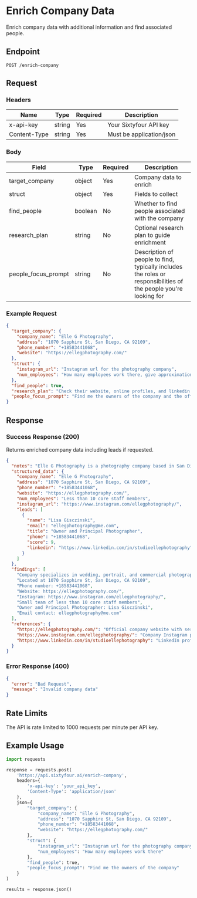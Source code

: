 # Enrich Company Data

Enrich company data with additional information and find associated people.

## Endpoint
```http
POST /enrich-company
```

## Request

### Headers

| Name | Type | Required | Description |
|------|------|----------|-------------|
| x-api-key | string | Yes | Your Sixtyfour API key |
| Content-Type | string | Yes | Must be application/json |

### Body

| Field | Type | Required | Description |
|-------|------|----------|-------------|
| target_company | object | Yes | Company data to enrich |
| struct | object | Yes | Fields to collect |
| find_people | boolean | No | Whether to find people associated with the company |
| research_plan | string | No | Optional research plan to guide enrichment |
| people_focus_prompt | string | No | Description of people to find, typically includes the roles or responsibilities of the people you're looking for |

### Example Request

```json
{
  "target_company": {
    "company_name": "Elle G Photography",
    "address": "1070 Sapphire St, San Diego, CA 92109",
    "phone_number": "+18583441068",
    "website": "https://ellegphotography.com/"
  },
  "struct": {
    "instagram_url": "Instagram url for the photography company",
    "num_employees": "How many employees work there, give approximation if you don't have exact number"
  },
  "find_people": true,
  "research_plan": "Check their website, online profiles, and linkedin for the people. Looking for the individual portfolios of the employees can help too",
  "people_focus_prompt": "Find me the owners of the company and the office manager"
}
```

## Response

### Success Response (200)

Returns enriched company data including leads if requested.

```json
{
  "notes": "Elle G Photography is a photography company based in San Diego, California. They specialize in wedding, portrait, and commercial photography. The company has a strong online presence with an Instagram following and professional website. The business appears to be a small operation with less than 10 core staff members.",
  "structured_data": {
    "company_name": "Elle G Photography",
    "address": "1070 Sapphire St, San Diego, CA 92109",
    "phone_number": "+18583441068",
    "website": "https://ellegphotography.com/",
    "num_employees": "Less than 10 core staff members",
    "instagram_url": "https://www.instagram.com/ellegphotography/",
    "leads": [
      {
        "name": "Lisa Gisczinski",
        "email": "ellegphotography@me.com",
        "title": "Owner and Principal Photographer",
        "phone": "+18583441068",
        "score": 9,
        "linkedin": "https://www.linkedin.com/in/studioellephotography"
      }
    ]
  },
  "findings": [
    "Company specializes in wedding, portrait, and commercial photography",
    "Located at 1070 Sapphire St, San Diego, CA 92109",
    "Phone number: +18583441068",
    "Website: https://ellegphotography.com/",
    "Instagram: https://www.instagram.com/ellegphotography/",
    "Small team of less than 10 core staff members",
    "Owner and Principal Photographer: Lisa Gisczinski",
    "Email contact: ellegphotography@me.com"
  ],
  "references": {
    "https://ellegphotography.com/": "Official company website with services, contact information, and portfolio",
    "https://www.instagram.com/ellegphotography/": "Company Instagram profile showing recent work and engagement",
    "https://www.linkedin.com/in/studioellephotography": "LinkedIn profile of the owner with business details"
  }
}
```

### Error Response (400)

```json
{
  "error": "Bad Request",
  "message": "Invalid company data"
}
```

## Rate Limits

The API is rate limited to 1000 requests per minute per API key.

## Example Usage

```python
import requests

response = requests.post(
    'https://api.sixtyfour.ai/enrich-company',
    headers={
        'x-api-key': 'your_api_key',
        'Content-Type': 'application/json'
    },
    json={
        "target_company": {
            "company_name": "Elle G Photography",
            "address": "1070 Sapphire St, San Diego, CA 92109",
            "phone_number": "+18583441068",
            "website": "https://ellegphotography.com/"
        },
        "struct": {
            "instagram_url": "Instagram url for the photography company",
            "num_employees": "How many employees work there"
        },
        "find_people": true,
        "people_focus_prompt": "Find me the owners of the company"
    }
)

results = response.json()
```